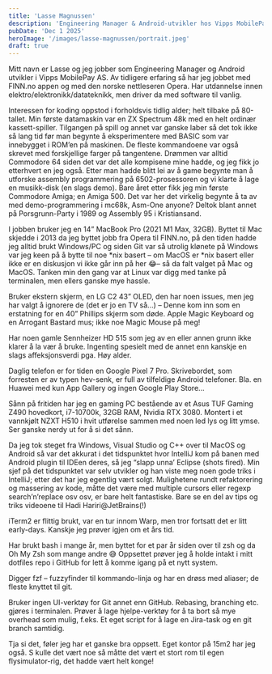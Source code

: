 ```yaml
---
title: 'Lasse Magnussen'
description: 'Engineering Manager & Android-utvikler hos Vipps MobilePay AS'
pubDate: 'Dec 1 2025'
heroImage: '/images/lasse-magnussen/portrait.jpeg'
draft: true
---
```









<Question1/>

Mitt navn er Lasse og jeg jobber som Engineering Manager og Android utvikler i Vipps MobilePay AS. Av tidligere erfaring så har jeg jobbet med FINN.no appen og med den
norske nettleseren Opera. Har utdannelse innen elektro/elektronikk/datateknikk, men driver da med software til vanlig.

Interessen for koding oppstod i forholdsvis tidlig alder; helt tilbake på 80-tallet. Min første datamaskin var en ZX Spectrum 48k med en helt ordinær kassett-spiller.
Tilgangen på spill og annet var ganske laber så det tok ikke så lang tid før man begynte å eksperimentere med BASIC som var innebygget i ROM’en på maskinen.
De fleste kommandoene var også skrevet med forskjellige farger på tangentene. Drømmen var alltid Commodore 64 siden det var det alle kompisene mine hadde,
og jeg fikk jo etterhvert en jeg også. Etter man hadde blitt lei av å game begynte man å utforske assembly programmering på 6502-prosessoren og
vi klarte å lage en musikk-disk (en slags demo). Bare året etter fikk jeg min første Commodore Amiga; en Amiga 500. Det var her det virkelig begynte å ta av med
demo-programmering i mc68k, Asm-One anyone? Deltok blant annet på Porsgrunn-Party i 1989 og Assembly 95 i Kristiansand.

<Question2/>

I jobben bruker jeg en 14” MacBook Pro (2021 M1 Max, 32GB). Byttet til Mac skjedde i 2013 da jeg byttet jobb fra Opera til FINN.no, på den tiden hadde
jeg alltid brukt Windows/PC og siden Git var så utrolig klønete på Windows var jeg keen på å bytte til noe *nix basert – om MacOS er *nix basert eller ikke
er en diskusjon vi ikke går inn på her 😂– så da falt valget på Mac og MacOS. Tanken min den gang var at Linux var digg med tanke på terminalen, men ellers ganske mye hassle.

Bruker ekstern skjerm, en LG C2 43” OLED, den har noen issues, men jeg har valgt å ignorere de (det er jo en TV så…) – Denne kom inn som en erstatning for en 40” Phillips skjerm
som døde. Apple Magic Keyboard og en Arrogant Bastard mus; ikke noe Magic Mouse på meg!

Har noen gamle Sennheizer HD 515 som jeg av en eller annen grunn ikke klarer å la vær å bruke. Ingenting spesielt med de annet enn kanskje en slags affeksjonsverdi pga. Høy alder.

Daglig telefon er for tiden en Google Pixel 7 Pro. Skrivebordet, som forresten er av typen hev-senk, er full av tilfeldige Android telefoner. Bla. en Huawei med kun App Gallery og ingen Google Play Store…

Sånn på fritiden har jeg en gaming PC bestående av et Asus TUF Gaming Z490 hovedkort, i7-10700k, 32GB RAM, Nvidia RTX 3080.
Montert i et vannkjølt NZXT H510 i hvit utførelse sammen med noen led lys og litt ymse. Ser ganske nerdy ut for å si det sånn.


<Question3/>

Da jeg tok steget fra Windows, Visual Studio og C++ over til MacOS og Android så var det akkurat i det tidspunktet hvor IntelliJ
kom på banen med Android plugin til IDEen deres, så jeg “slapp unna’ Eclipse (shots fired). Min sjef på det tidspunktet var selv
utvikler og han viste meg noen gode triks i IntelliJ; etter det har jeg egentlig vært solgt.
Mulighetene rundt refaktorering og massering av kode, måtte det være med multiple cursors eller regexp search’n’replace osv osv, er bare helt fantastiske.
Bare se en del av tips og triks videoene til  Hadi Hariri@JetBrains(!)

iTerm2 er flittig brukt, var en tur innom Warp, men tror fortsatt det er litt early-days. Kanskje jeg prøver igjen om et års tid.

Har brukt bash i mange år, men byttet for et par år siden over til zsh og da Oh My Zsh som mange andre 😅
Oppsettet prøver jeg å holde intakt i mitt dotfiles repo i GitHub for lett å komme igang på et nytt system.

Digger fzf – fuzzyfinder til kommando-linja og har en drøss med aliaser; de fleste knyttet til git.

Bruker ingen UI-verktøy for Git annet enn GitHub. Rebasing, branching etc. gjøres i terminalen.
Prøver å lage hjelpe-verktøy for å ta bort så mye overhead som mulig, f.eks. Et eget script for å lage en Jira-task og en git branch samtidig.


<Question4/>

Tja si det, føler jeg har et ganske bra oppsett. Eget kontor på 15m2 har jeg også. S
kulle det vært noe så måtte det vært et stort rom til egen flysimulator-rig, det hadde vært helt konge!